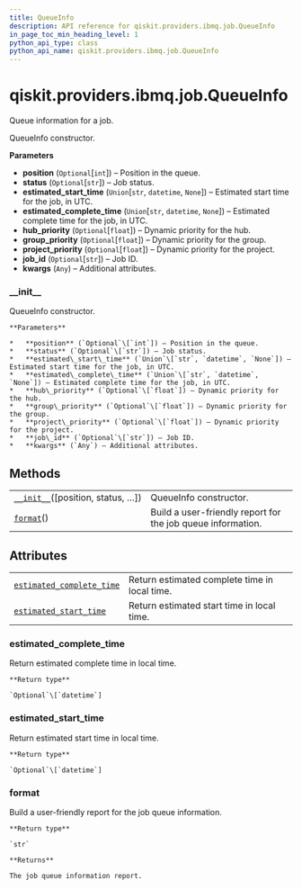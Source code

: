 ```yaml
---
title: QueueInfo
description: API reference for qiskit.providers.ibmq.job.QueueInfo
in_page_toc_min_heading_level: 1
python_api_type: class
python_api_name: qiskit.providers.ibmq.job.QueueInfo
---
```


# qiskit.providers.ibmq.job.QueueInfo

<Class id="qiskit.providers.ibmq.job.QueueInfo" isDedicatedPage={true} github="https://github.com/qiskit/qiskit-ibmq-provider/tree/stable/0.14/qiskit/providers/ibmq/job/queueinfo.py" signature="QueueInfo(position=None, status=None, estimated_start_time=None, estimated_complete_time=None, hub_priority=None, group_priority=None, project_priority=None, job_id=None, **kwargs)">
  Queue information for a job.

  QueueInfo constructor.

  **Parameters**

  *   **position** (`Optional`\[`int`]) – Position in the queue.
  *   **status** (`Optional`\[`str`]) – Job status.
  *   **estimated\_start\_time** (`Union`\[`str`, `datetime`, `None`]) – Estimated start time for the job, in UTC.
  *   **estimated\_complete\_time** (`Union`\[`str`, `datetime`, `None`]) – Estimated complete time for the job, in UTC.
  *   **hub\_priority** (`Optional`\[`float`]) – Dynamic priority for the hub.
  *   **group\_priority** (`Optional`\[`float`]) – Dynamic priority for the group.
  *   **project\_priority** (`Optional`\[`float`]) – Dynamic priority for the project.
  *   **job\_id** (`Optional`\[`str`]) – Job ID.
  *   **kwargs** (`Any`) – Additional attributes.

  ### \_\_init\_\_

  <Function id="qiskit.providers.ibmq.job.QueueInfo.__init__" name="__init__" signature="__init__(position=None, status=None, estimated_start_time=None, estimated_complete_time=None, hub_priority=None, group_priority=None, project_priority=None, job_id=None, **kwargs)">
    QueueInfo constructor.

    **Parameters**

    *   **position** (`Optional`\[`int`]) – Position in the queue.
    *   **status** (`Optional`\[`str`]) – Job status.
    *   **estimated\_start\_time** (`Union`\[`str`, `datetime`, `None`]) – Estimated start time for the job, in UTC.
    *   **estimated\_complete\_time** (`Union`\[`str`, `datetime`, `None`]) – Estimated complete time for the job, in UTC.
    *   **hub\_priority** (`Optional`\[`float`]) – Dynamic priority for the hub.
    *   **group\_priority** (`Optional`\[`float`]) – Dynamic priority for the group.
    *   **project\_priority** (`Optional`\[`float`]) – Dynamic priority for the project.
    *   **job\_id** (`Optional`\[`str`]) – Job ID.
    *   **kwargs** (`Any`) – Additional attributes.
  </Function>

  ## Methods

  |                                                                                                                                    |                                                             |
  | ---------------------------------------------------------------------------------------------------------------------------------- | ----------------------------------------------------------- |
  | [`__init__`](#qiskit.providers.ibmq.job.QueueInfo.__init__ "qiskit.providers.ibmq.job.QueueInfo.__init__")(\[position, status, …]) | QueueInfo constructor.                                      |
  | [`format`](#qiskit.providers.ibmq.job.QueueInfo.format "qiskit.providers.ibmq.job.QueueInfo.format")()                             | Build a user-friendly report for the job queue information. |

  ## Attributes

  |                                                                                                                                                         |                                               |
  | ------------------------------------------------------------------------------------------------------------------------------------------------------- | --------------------------------------------- |
  | [`estimated_complete_time`](#qiskit.providers.ibmq.job.QueueInfo.estimated_complete_time "qiskit.providers.ibmq.job.QueueInfo.estimated_complete_time") | Return estimated complete time in local time. |
  | [`estimated_start_time`](#qiskit.providers.ibmq.job.QueueInfo.estimated_start_time "qiskit.providers.ibmq.job.QueueInfo.estimated_start_time")          | Return estimated start time in local time.    |

  ### estimated\_complete\_time

  <Function id="qiskit.providers.ibmq.job.QueueInfo.estimated_complete_time" name="estimated_complete_time" signature="property estimated_complete_time">
    Return estimated complete time in local time.

    **Return type**

    `Optional`\[`datetime`]
  </Function>

  ### estimated\_start\_time

  <Function id="qiskit.providers.ibmq.job.QueueInfo.estimated_start_time" name="estimated_start_time" signature="property estimated_start_time">
    Return estimated start time in local time.

    **Return type**

    `Optional`\[`datetime`]
  </Function>

  ### format

  <Function id="qiskit.providers.ibmq.job.QueueInfo.format" name="format" signature="format()">
    Build a user-friendly report for the job queue information.

    **Return type**

    `str`

    **Returns**

    The job queue information report.
  </Function>
</Class>

